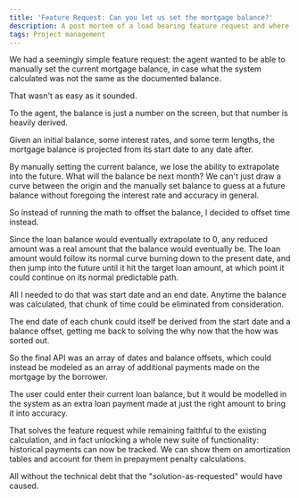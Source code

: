 ```yaml
---
title: 'Feature Request: Can you let us set the mortgage balance?'
description: A post mortem of a load bearing feature request and where the counter-intuitive solution became the correct one
tags: Project management
---
```


We had a seemingly simple feature request: the agent wanted to be able to manually set the current mortgage balance, in case what the system calculated was not the same as the documented balance.

That wasn't as easy as it sounded.

To the agent, the balance is just a number on the screen, but that number is heavily derived.

Given an initial balance, some interest rates, and some term lengths, the mortgage balance is projected from its start date to any date after.

By manually setting the current balance, we lose the ability to extrapolate into the future. What will the balance be next month? We can't just draw a curve between the origin and the manually set balance to guess at a future balance without foregoing the interest rate and accuracy in general.

So instead of running the math to offset the balance, I decided to offset time instead.

Since the loan balance would eventually extrapolate to 0, any reduced amount was a real amount that the balance would eventually be. The loan amount would follow its normal curve burning down to the present date, and then jump into the future until it hit the target loan amount, at which point it could continue on its normal predictable path.

All I needed to do that was start date and an end date. Anytime the balance was calculated, that chunk of time could be eliminated from consideration.

The end date of each chunk could itself be derived from the start date and a balance offset, getting me back to solving the why now that the how was sorted out.

So the final API was an array of dates and balance offsets, which could instead be modeled as an array of additional payments made on the mortgage by the borrower.

The user could enter their current loan balance, but it would be modelled in the system as an extra loan payment made at just the right amount to bring it into accuracy.

That solves the feature request while remaining faithful to the existing calculation, and in fact unlocking a whole new suite of functionality: historical payments can now be tracked. We can show them on amortization tables and account for them in prepayment penalty calculations.

All without the technical debt that the "solution-as-requested" would have caused.
